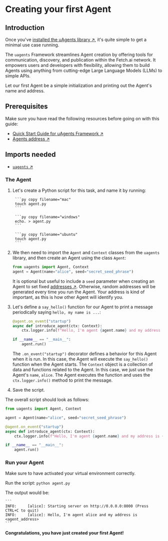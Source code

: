 
# Creating your first Agent

## Introduction

Once you've [installed  the uAgents library ↗️](/guides/agents/installing-uagent), it's quite simple to get a minimal use case running.

The `uagents` Framework streamlines Agent creation by offering tools for communication, discovery, and publication within the Fetch.ai network. It empowers users and developers with flexibility, allowing them to build Agents using anything from cutting-edge Large Language Models (LLMs) to simple APIs.

Let our first Agent be a simple initialization and printing out the Agent's name and address.

## Prerequisites

Make sure you have read the following resources before going on with this guide:

  - [Quick Start Guide for uAgents Framework ↗️](/guides/agents/quickstart)
  - [Agents address ↗️](/guides/agents/getting-started/getting-uagent-address)

## Imports needed

  - [`uagents` ↗️](https://pypi.org/project/uagents/)

### The Agent

1. Let's create a Python script for this task, and name it by running:

    <CodeGroup hasCopy isOSFile>

        ```py copy filename="mac"
        touch agent.py
        ```

        ```py copy filename="windows"
        echo. > agent.py
        ```

        ```py copy filename="ubuntu"
        touch agent.py
        ```

    </CodeGroup>

2. We then need to import the `Agent` and `Context` classes from the `uagents` library, and then create an Agent using the class `Agent`:

   ```py copy
   from uagents import Agent, Context
   agent = Agent(name="alice", seed="secret_seed_phrase")
   ```

   It is optional but useful to include a `seed` parameter when creating an Agent to set fixed [addresses ↗️](/guides/agents/getting-uagent-address). Otherwise, random addresses will be generated every time you run the Agent. Your address is kind of important, as this is how other Agent will identify you.

3. Let's define a `say_hello()` function for our Agent to print a message periodically saying `hello, my name is ...`:

   ```py copy
   @agent.on_event("startup")
   async def introduce_agent(ctx: Context):
       ctx.logger.info(f"Hello, I'm agent {agent.name} and my address is {agent.address}.")

   if __name__ == "__main__":
       agent.run()
   ```

   The `.on_event("startup")` decorator defines a behavior for this Agent when it is run. In this case, the Agent will execute the `say_hello()` function when the Agent starts. The `Context` object is a collection of data and functions related to the Agent. In this case, we just use the Agent's `name`, `alice`. The Agent executes the function and uses the `ctx.logger.info()` method to print the message.

4. Save the script.

The overall script should look as follows:

```py copy filename="agent.py"
from uagents import Agent, Context

agent = Agent(name="alice", seed="secret_seed_phrase")

@agent.on_event("startup")
async def introduce_agent(ctx: Context):
    ctx.logger.info(f"Hello, I'm agent {agent.name} and my address is {agent.address}.")

if __name__ == "__main__":
    agent.run()
```

### Run your Agent

Make sure to have activated your virtual environment correctly.

Run the script: `python agent.py`

The output would be:

    ```
    INFO:     [alice]: Starting server on http://0.0.0.0:8000 (Press CTRL+C to quit)
    INFO:     [alice]: Hello, I'm agent alice and my address is <agent_address>
    ```

**Congratulations, you have just created your first Agent!**
